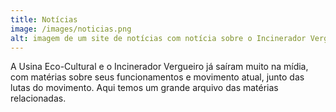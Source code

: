```yaml
---
title: Notícias
image: /images/noticias.png
alt: imagem de um site de notícias com notícia sobre o Incinerador Vergueiro.
---
```

A Usina Eco-Cultural e o Incinerador Vergueiro já saíram muito na mídia, com matérias sobre seus funcionamentos e movimento atual, junto das lutas do movimento. Aqui temos um grande arquivo das matérias relacionadas.
